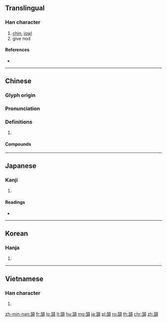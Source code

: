 {{character info/new}}
{{also|颔}}
==Translingual==

===Han character===
{{Han char|rn=181|rad=頁|as=07|sn=16|four=81686|canj=ORMBC,XORMB}}

# [[chin]], [[jowl]]
# give nod

====References====
* {{Han ref|kx=1405.100|dkj=43512|dj=1922.160|hdz=74375.130|uh=9837|ud=38967|bh=C058|bd=49240}}

----

==Chinese==
{{zh-forms|s=颔}}

===Glyph origin===
{{Han etym}}

===Pronunciation===
{{zh-pron
|m=hàn
|c=ham5
|mc=y
|oc=y
|cat=
}}

===Definitions===
{{zh-hanzi}}

# {{rfdef|zh}}

====Compounds====
{{zh-der|下頷|燕頷虎頭|燕頷虎頸|燕頷虎鬚|虎頭燕頷|頷下之珠|頷下腺|頷聯|頷頤|頷頭|頷首|顑頷|頷骨}}

----

==Japanese==

===Kanji===
{{ja-kanji|grade=|rs=頁07}}

# {{defn|lang=ja|sort=頁07}}

====Readings====
* {{ja-readings|on=[[かん]] (kan), [[がん]] (gan)|kun=[[あご]] (ago), [[うなずく]] (unazuku)}}

----

==Korean==

===Hanja===
{{ko-hanja|hangeul=암|eumhun=|rv=am|mr=am|y=am}}

# {{defn|lang=ko|sort=頁07}}

----

==Vietnamese==

===Han character===
{{vi-hantu|[[hạm]], [[ham]], [[hàm]], [[hợm]]|rs=頁07}}

# {{defn|lang=vi|sort=頁07}}

[[zh-min-nan:頷]]
[[fr:頷]]
[[lo:頷]]
[[lt:頷]]
[[hu:頷]]
[[mg:頷]]
[[ja:頷]]
[[pl:頷]]
[[ro:頷]]
[[th:頷]]
[[chr:頷]]
[[zh:頷]]